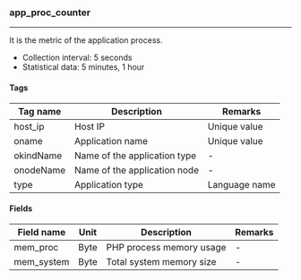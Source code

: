 ### app_proc_counter

* * *

It is the metric of the application process.

-   Collection interval: 5 seconds
-   Statistical data: 5 minutes, 1 hour

#### Tags

| Tag name  | Description                  | Remarks       |
| --------- | ---------------------------- | ------------- |
| host_ip   | Host IP                      | Unique value  |
| oname     | Application name             | Unique value  |
| okindName | Name of the application type | -             |
| onodeName | Name of the application node | -             |
| type      | Application type             | Language name |

#### Fields

| Field name | Unit | Description              | Remarks |
| ---------- | ---- | ------------------------ | ------- |
| mem_proc   | Byte | PHP process memory usage | -       |
| mem_system | Byte | Total system memory size | -       |
